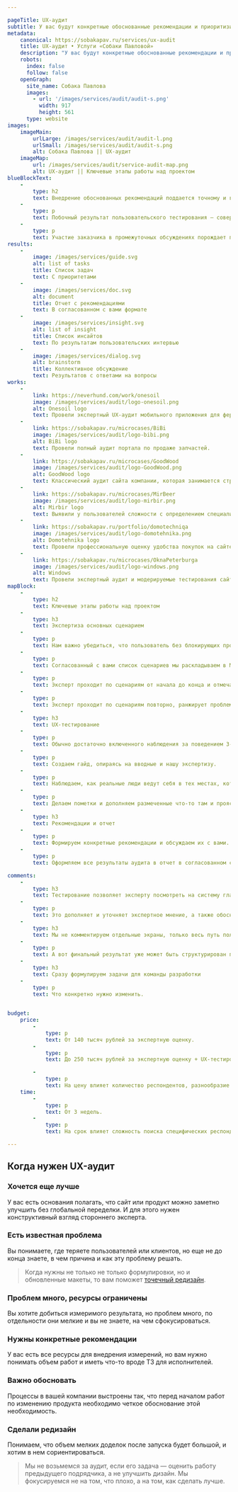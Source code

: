 ```yaml
---

pageTitle: UX-аудит
subtitle: У вас будут конкретные обоснованные рекомендации и приоритизированный список задач по исправлению критичных для бизнеса проблем в интерфейсе продукта.
metadata:
    canonical: https://sobakapav.ru/services/ux-audit
    title: UX-аудит • Услуги «Собаки Павловой»
    description: "У вас будут конкретные обоснованные рекомендации и приоритизированный список задач по исправлению критичных для бизнеса проблем в интерфейсе продукта"
    robots:
      index: false
      follow: false
    openGraph:
      site_name: Собака Павлова
      images:
        - url: '/images/services/audit/audit-s.png'
          width: 917
          height: 561
      type: website
images:
    imageMain:
        urlLarge: /images/services/audit/audit-l.png 
        urlSmall: /images/services/audit/audit-s.png
        alt: Собака Павлова || UX-аудит
    imageMap:
        url: /images/services/audit/service-audit-map.png
        alt: UX-аудит || Ключевые этапы работы над проектом
blueBlockText:
    -
        type: h2
        text: Внедрение обоснованных рекомендаций поддается точному и гибкому финансовому планированию
    -
        type: p
        text: Побочный результат пользовательского тестирования — совершенно непредсказуемые инсайты, выходящие за рамки чистого интерфейса.
    -
        type: p
        text: Участие заказчика в промежуточных обсуждениях порождает появление идей, что требует изменения, помимо самого интерфейса.
results:
    -
        image: /images/services/guide.svg
        alt: list of tasks
        title: Список задач
        text: С приоритетами
    -
        image: /images/services/doc.svg
        alt: document
        title: Отчет с рекомендациями
        text: В согласованном с вами формате
    -
        image: /images/services/insight.svg
        alt: list of insight
        title: Список инсайтов
        text: По результатам пользовательских интервью  
    -   
        image: /images/services/dialog.svg
        alt: brainstorm
        title: Коллективное обсуждение
        text: Результатов с ответами на вопросы                                                    
works:
    -
        link: https://neverhund.com/work/onesoil
        image: /images/services/audit/logo-onesoil.png
        alt: Onesoil logo
        text: Провели экспертный UX-аудит мобильного приложения для фермеров и составили список проблем и рекомендаций.
    -
        link: https://sobakapav.ru/microcases/BiBi
        image: /images/services/audit/logo-bibi.png
        alt: BiBi logo
        text: Провели полный аудит портала по продаже запчастей.
    -
        link: https://sobakapav.ru/microcases/GoodWood
        image: /images/services/audit/logo-GoodWood.png
        alt: GoodWood logo
        text: Классический аудит сайта компании, которая занимается строительством частных домов под ключ.
    -
        link: https://sobakapav.ru/microcases/MirBeer
        image: /images/services/audit/logo-mirbir.png
        alt: Mirbir logo
        text: Выявили у пользователей сложности с определением специализации магазина.
    -
        link: https://sobakapav.ru/portfolio/domotechniqa
        image: /images/services/audit/logo-domotehnika.png
        alt: Domotehnika logo
        text: Провели профессиональную оценку удобства покупок на сайте
    -
        link: https://sobakapav.ru/microcases/OknaPeterburga
        image: /images/services/audit/logo-windows.png
        alt: Windows
        text: Провели экспертный аудит и модерируемые тестирования сайта компании.
mapBlock:
    -
        type: h2
        text: Ключевые этапы работы над проектом
    -
        type: h3
        text: Экспертиза основных сценарием
    -
        type: p
        text: Нам важно убедиться, что пользователь без блокирующих проблем может пройти самые важные сценарии.
    -
        type: p
        text: Согласованный с вами список сценариев мы раскладываем в Miro скриншотами существующего интерфейса.
    -
        type: p
        text: Эксперт проходит по сценариям от начала до конца и отмечает найденные проблемы сценария.
    -
        type: p
        text: Эксперт проходит по сценариям повторно, ранжирует проблемы и выделяет места, которые требуют проверки на пользователях.
    -
        type: h3
        text: UX-тестирование
    -
        type: p
        text: Обычно достаточно включенного наблюдения за поведением 3-5 пользователей.  
    -
        type: p
        text: Создаем гайд, опираясь на вводные и нашу экспертизу.
    -
        type: p
        text: Наблюдаем, как реальные люди ведут себя в тех местах, которые вызывали у нас вопросы.
    -
        type: p
        text: Делаем пометки и дополняем размеченные что-то там и проясняем проблемные места, фиксируем реально выявленные      проблемы и инсайты. На выходе — карта интерфейса с разметкой проблемных зон.
    -
        type: h3
        text: Рекомендации и отчет
    -
        type: p
        text: Формируем конкретные рекомендации и обсуждаем их с вами.
    -
        type: p
        text: Оформляем все результаты аудита в отчет в согласованном с вами формате.

comments:
    -
        type: h3
        text: Тестирование позволяет эксперту посмотреть на систему глазами пользователя
    -
        type: p
        text: Это дополняет и уточняет экспертное мнение, а также обосновывает, почему та или иная проблема критична.
    -
        type: h3
        text: Мы не комментируем отдельные экраны, только весь путь пользователя по сценарию
    -
        type: p
        text: А вот финальный результат уже может быть структурирован по страницам для упрощения работы с замечаниями. 
    -
        type: h3
        text: Сразу формулируем задачи для команды разработки
    -
        type: p
        text: Что конкретно нужно изменить.
    

budget:
    price:
        -
            type: p
            text: От 140 тысяч рублей за экспертную оценку.
        -
            type: p
            text: До 250 тысяч рублей за экспертную оценку + UX-тестирование. 

        -
            type: p
            text: На цену влияет количество респондентов, разнообразие сценариев и интерфейсов (сайт, мобильная версия). Если решение вашей задачи выходит за рамки этого бюджета, то речь уже не про аудит, а про исследование.
    time:
        -
            type: p
            text: От 3 недель. 
        -
            type: p
            text: На срок влияет сложность поиска специфических респондентов и скорость согласования рабочих материалов. 

---
```


## Когда нужен UX-аудит

### Хочется еще лучше

У вас есть основания полагать, что сайт или продукт можно заметно улучшить без глобальной переделки. И для этого нужен конструктивный взгляд стороннего эксперта.

### Есть известная проблема

Вы понимаете, где теряете пользователей или клиентов, но еще не до конца знаете, в чем причина и как эту проблему решать. 

> Когда нужны не только не только формулировки, но и обновленные макеты, то вам поможет [точечный редизайн](/services/redesign).

### Проблем много, ресурсы ограничены

Вы хотите добиться измеримого результата, но проблем много, по отдельности они мелкие и вы не знаете, на чем сфокусироваться. 

### Нужны конкретные рекомендации

У вас есть все ресурсы для внедрения измерений, но вам нужно понимать объем работ и иметь что-то вроде ТЗ для исполнителей. 

### Важно обосновать

Процессы в вашей компании выстроены так, что перед началом работ по изменению продукта необходимо четкое обоснование этой необходимость.

### Сделали редизайн

Понимаем, что объем мелких доделок после запуска будет большой, и хотим в нем сориентироваться.

> Мы не возьмемся за аудит, если его задача — оценить работу предыдущего подрядчика, а не улучшить дизайн. Мы фокусируемся не на том, что плохо, а на том, как сделать лучше.
